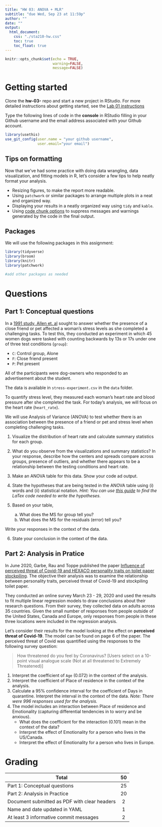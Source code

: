 ```yaml
---
title: "HW 03: ANOVA + MLR"
subtitle: "due Wed, Sep 23 at 11:59p"
author: ""
date: ""
output: 
  html_document:
    css: "./sta210-hw.css"
    toc: true
    toc_float: true
---
```


```r
knitr::opts_chunk$set(echo = TRUE,
                      warning=FALSE,
                      message=FALSE)
```

# Getting started

Clone the **hw-03-** repo and start a new project in RStudio. For more detailed instructions about getting started, see the [Lab 01 instructions](https://sta210-fa20.netlify.app/labs/lab-01-practice-r.html)

Type the following lines of code in the **console** in RStudio filling in your Github username and the email address associated with your Github account.

```r
library(usethis)
use_git_config(user.name = "your github username", 
               user.email="your email")
```

## Tips on formatting 

Now that we've had some practice with doing data wrangling, data visualization, and fitting models in R, let's consider a few tips to help neatly format your analysis. 

- Resizing figures, to make the report more readable. 
- Using `patchwork` or similar packages to arrange multiple plots in a neat and organized way. 
- Displaying your results in a neatly organized way using `tidy` and `kable`.
- Using [code chunk options](https://rmarkdown.rstudio.com/lesson-3.html) to suppress messages and warnings generated by the code in the final output.


## Packages 

We will use the following packages in this assignment: 

```r
library(tidyverse)
library(broom)
library(knitr)
library(patchwork)

#add other packages as needed
```

# Questions

## Part 1: Conceptual questions

In a [1991 study, Allen et. al](https://web-b-ebscohost-com.proxy.lib.duke.edu/ehost/detail/detail?vid=0&sid=5587f68b-38f1-4dde-8b58-ad2184de5f19%40pdc-v-sessmgr03&bdata=JnNpdGU9ZWhvc3QtbGl2ZSZzY29wZT1zaXRl#db=pdh&AN=1992-04617-001) sought to answer whether the presence of a close friend or pet affected a woman's stress levels as she completed a challenging tasks. To test this, they conducted an experiment in which 45 women dogs were tasked with counting backwards by 13s or 17s under one of three test conditions (`group`):

- `C`: Control group, Alone
- `F`: Close friend present
- `P`: Pet present 

All of the participants were dog-owners who responded to an advertisement about the student.

The data is available in `stress-experiment.csv` in the `data` folder.
    
To quantify stress level, they measured each woman's heart rate and blood pressure after she completed the task. For today's analysis, we will focus on the heart rate (`heart_rate`). 

We will use Analysis of Variance (ANOVA) to test whether there is an association between the presence of a friend or pet and stress level when completing challenging tasks. 

1. Visualize the distribution of heart rate and calculate summary statistics for each group.

2. What do you observe from the visualizations and summary statistics? In your response, describe how the centers and spreads compare across groups, presence of outliers, and whether there appears to be a relationship between the testing conditions and heart rate.

3. Make an ANOVA table for this data. Show your code ad output.

4. State the hypotheses that are being tested in the ANOVA table using (i) words and (ii) statistical notation. *Hint: You can use [this guide](https://www.caam.rice.edu/~heinken/latex/symbols.pdf) to find the LaTex code needed to write the hypotheses.*

5. Based on your table, 

    a. What does the MS for group tell you? 
    b. What does the MS for the residuals (error) tell you? 
  
  Write your responses in the context of the data. 

6. State your conclusion in the context of the data. 

## Part 2: Analysis in Pratice

In June 2020, Garbe, Rau and Toppe published the paper [Influence of perceived threat of Covid-19 and HEXACO personality traits on toilet paper stockpiling](https://journals.plos.org/plosone/article?id=10.1371/journal.pone.0234232#abstract0). The objective their analysis was to examine the relationship between personality traits, perceived threat of Covid-19 and stockpiling toilet paper. 

They conducted an online survey March 23 - 29, 2020 and used the results to fit multiple linear regression models to draw conclusions about their research questions. From their survey, they collected data on adults across 35 countries. Given the small number of responses from people outside of the United States, Canada and Europe, only responses from people in these three locations were included in the regression analysis. 

Let's consider their results for the model looking at the effect on **perceived threat of Covid-19**. The model can be found on page 6 of the paper. The perceived threat of Covid was quantified using the responses to the following survey question: 

> How threatened do you feel by Coronavirus? [Users select on a 10-point visual analogue scale (Not at all threatened to Extremely Threatened)]

1. Interpret the coefficient of `Age` (0.072) in the context of the analysis. 
2. Interpret the coefficient of Place of residence in the context of the analysis. 
3. Calculate a 95% confidence interval for the coefficient of Days in quarantine. Interpret the interval in the context of the data. *Note: There were 996 responses used for the analysis.*
4. The model includes an interaction between Place of residence and Emotionality (capturing differential tendencies in to worry and be anxious). 
    - What does the coefficient for the interaction (0.101) mean in the context of the data? 
    - Interpret the effect of Emotionality for a person who lives in the US/Canada. 
    - Interpret the effect of Emotionality for a person who lives in Europe.


# Grading

| **Total** | **50** |
|-------------------------------------------------------------|:--:|
| Part 1: Conceptual questions | 25 |
| Part 2: Analysis in Practice | 20 |
| Document submitted as PDF with clear headers	| 2 | 
| Name and date updated in YAML 	| 1 |
| At least 3 informative commit messages 	| 2 |
